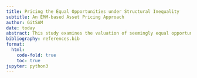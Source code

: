 ```yaml
---
title: Pricing the Equal Opportunities under Structural Inequality
subtitle: An EMM-based Asset Pricing Approach
author: GitSAM
date: today
abstract: This study examines the valuation of seemingly equal opportunities that, due to structural societal inequalities, hold different absolute values for distinct social classes. By applying the Equivalent Martingale Measure (EMM) approach within the framework of rational asset pricing theory, we analyze how capital constraints and limits to arbitrage perpetuate inefficiencies in opportunity valuation between the proletariat and capitalist classes.
bibliography: references.bib
format:
  html:
    code-fold: true
    toc: true
jupyter: python3
---
```


